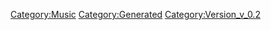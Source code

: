 {{Music
 |Name=ワルキューレは裏切らない
 |ID=87
 |Cov=85
 |Cd=21
 |Nam=84
 |Div=84
 |Ma=4
 |SerieId=1
 |SerieLogoId=1
 |WavId=85
 |VariationId=0
 |Dsc=84
 |Strt=10
 |ValkyrieBattle=1
 |ValkyrieIntro=1
 |ValkyrieIntroSky=1
 |DivaSolo=1
 |DivaMulti=1
 |Exp=4
 |OfficialName=ワルキューレは裏切らない
 |VocalName=ワルキューレ　美雲ΔJUNNA　フレイアΔ鈴木みのり<br />カナメΔ安野希世乃　レイナΔ東山奈央　マキナΔ西田望見
 |Description=作品：劇場版マクロスΔ激情のワルキューレ<br /><br />歌手：ワルキューレ<br />　　　美雲ΔJUNNA　フレイアΔ鈴木みのり<br />　　　カナメΔ安野希世乃　レイナΔ東山奈央<br />　　　マキナΔ西田望見<br /><br />作詞：喜介<br />作曲：渡辺拓也
 |StoryTitle=「届けなきゃ…私の歌……届けなきゃ！」
 |StoryDesc=ウィンダミアとの最終決戦。ロイド達の攻撃により<br />意識を失うハヤテ達に歌を届けに空へ飛びこんでいく。<br /><br />たとえ、どんなに絶望的な状況でも、決して希望を<br />諦めずに歌い続ける。それが彼女達の強さであり、<br />力なのだろう。
 |BuyURL=https://recochoku.jp/song/S1006375755/
 |BannerId=0
 |AnmStoreURL=
}}
[[Category:Music]]
[[Category:Generated]]
[[Category:Version_v_0.2]]
